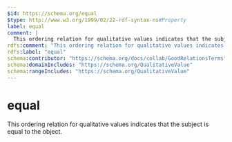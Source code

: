 ```yaml
---
$id: https://schema.org/equal
$type: http://www.w3.org/1999/02/22-rdf-syntax-ns#Property
label: equal
comment: |
  This ordering relation for qualitative values indicates that the subject is equal to the object.
rdfs:comment: "This ordering relation for qualitative values indicates that the subject is equal to the object."
rdfs:label: "equal"
schema:contributor: "https://schema.org/docs/collab/GoodRelationsTerms"
schema:domainIncludes: "https://schema.org/QualitativeValue"
schema:rangeIncludes: "https://schema.org/QualitativeValue"
---
```


# equal

This ordering relation for qualitative values indicates that the subject is equal to the object.

